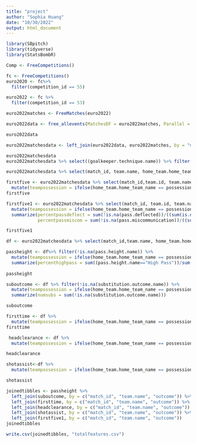 ```yaml
---
title: "project"
author: "Sophia Huang"
date: "10/30/2022"
output: html_document
---
```

```r
library(SBpitch)
library(tidyverse)
library(StatsBombR)
```

```r
Comp <- FreeCompetitions()

```


```r
fc <- FreeCompetitions()
euro2020 <- fc%>%
  filter(competition_id == 55)
```

```r
euro2022 <- fc %>%
  filter(competition_id == 53)

euro2022matches <- FreeMatches(euro2022)

euro2022data <- free_allevents(MatchesDF = euro2022matches, Parallel = T)
```

```r
euro2022data
```

```r
euro2022matchesdata <- left_join(euro2022data, euro2022matches, by = "match_id")

euro2022matchesdata
euro2022matchesdata %>% select((goalkeeper.technique.name)) %>% filter(!is.na(goalkeeper.technique.name))
```

```r
euro2022matchesdata %>% select(match_id, team.name, home_team.home_team_name, away_team.away_team_name, home_score, away_score, possession_team.name, pass.technique.name) %>%  filter(!is.na(pass.technique.name)) %>% group_by(match_id, team.name) %>% summarize(numthroughballs = sum(pass.technique.name == "Through Ball"))
```


```r

firstfive <- euro2022matchesdata %>% select(match_id,team.id, team.name, home_team.home_team_name, away_team.away_team_name, home_score, away_score, possession_team.name, pass.deflected, goalkeeper.technique.name, pass.technique.name, pass.miscommunication) %>% filter(!is.na(pass.technique.name)) %>% 
  mutate(teampossession = ifelse(home_team.home_team_name == possession_team.name, "HOME", "AWAY"), winner = ifelse(home_score>away_score, home_team.home_team_name, away_team.away_team_name)) %>% mutate(outcome = ifelse(winner == team.name, "Win", "Loss")) 
firstfive

firstfive1 <- euro2022matchesdata %>% select(match_id, team.id, team.name, home_team.home_team_name, away_team.away_team_name, home_score, away_score, possession_team.name, pass.deflected, goalkeeper.technique.name, pass.technique.name, pass.miscommunication) %>% 
  mutate(teampossession = ifelse(home_team.home_team_name == possession_team.name, "HOME", "AWAY"), winner = ifelse(home_score>away_score, home_team.home_team_name, away_team.away_team_name)) %>% mutate(outcome = ifelse(winner == team.name, "Win", "Loss")) %>% group_by(match_id, team.name, outcome) %>%
  summarize(percentpassdeflect = sum(!is.na(pass.deflected))/((sum(is.na(pass.deflected))+sum(!is.na(pass.deflected))))*100,
            percentpassmiscom = sum(!is.na(pass.miscommunication))/((sum(is.na(pass.miscommunication))+sum(!is.na(pass.miscommunication))))*100, numthroughballs = sum(pass.technique.name == "Through Ball", na.rm = TRUE), standing_diving = sum(goalkeeper.technique.name == "Standing", na.rm = TRUE)-sum(goalkeeper.technique.name=="Diving", na.rm=TRUE)) 

firstfive1

```



```r
df <- euro2022matchesdata %>% select(match_id,team.name, home_team.home_team_name, away_team.away_team_name, home_score, away_score, possession_team.name, pass.height.name,substitution.outcome.name,shot.first_time,clearance.head, pass.shot_assist) 
```

```r
passheight <- df%>% filter(!is.na(pass.height.name)) %>% 
  mutate(teampossession = ifelse(home_team.home_team_name == possession_team.name, "HOME", "AWAY"), winner = ifelse(home_score>away_score, home_team.home_team_name, away_team.away_team_name)) %>% mutate(outcome = ifelse(winner == team.name, "Win", "Loss")) %>% group_by(match_id, team.name, outcome) %>%
  summarize(percenthighpass = sum((pass.height.name=="High Pass"))/sum(!is.na(pass.height.name))) 
      
passheight
```

```r
suboutcome <- df %>% filter(!is.na(substitution.outcome.name)) %>% 
  mutate(teampossession = ifelse(home_team.home_team_name == possession_team.name, "HOME", "AWAY"), winner = ifelse(home_score>away_score, home_team.home_team_name, away_team.away_team_name)) %>% mutate(outcome = ifelse(winner == team.name, "Win", "Loss")) %>% group_by(match_id, team.name, outcome) %>%
  summarize(numsubs = sum(!is.na(substitution.outcome.name))) 

suboutcome
```




```r

firsttime <- df %>% 
  mutate(teampossession = ifelse(home_team.home_team_name == possession_team.name, "HOME", "AWAY"), winner = ifelse(home_score>away_score, home_team.home_team_name, away_team.away_team_name)) %>% mutate(outcome = ifelse(winner == team.name, "Win", "Loss")) %>% group_by(match_id, team.name, outcome) %>% summarise(percentfirsttime = sum (!is.na(shot.first_time))/((sum(is.na(shot.first_time))+sum(!is.na(shot.first_time))))*100) 
firsttime
```



```r
 headclearance <- df %>% 
  mutate(teampossession = ifelse(home_team.home_team_name == possession_team.name, "HOME", "AWAY"), winner = ifelse(home_score>away_score, home_team.home_team_name, away_team.away_team_name)) %>% mutate(outcome = ifelse(winner == team.name, "Win", "Loss")) %>% group_by(match_id, team.name, outcome) %>% summarise(percenthead = sum (!is.na(clearance.head))/((sum(is.na(clearance.head))+sum(!is.na(clearance.head))))*100) 

headclearance
```

```r
shotassist<-df %>% 
  mutate(teampossession = ifelse(home_team.home_team_name == possession_team.name, "HOME", "AWAY"), winner = ifelse(home_score>away_score, home_team.home_team_name, away_team.away_team_name)) %>% mutate(outcome = ifelse(winner == team.name, "Win", "Loss")) %>% group_by(match_id, team.name, outcome) %>% summarise(percentshotassist = sum(!is.na(pass.shot_assist)))

shotassist
```


```r
joinedtibbles <- passheight %>%
  left_join(suboutcome, by = c("match_id", "team.name", "outcome")) %>%
  left_join(firsttime, by = c("match_id", "team.name", "outcome")) %>%
  left_join(headclearance, by = c("match_id", "team.name", "outcome")) %>%
  left_join(shotassist, by = c("match_id", "team.name", "outcome")) %>%
  left_join(firstfive1, by = c("match_id", "team.name", "outcome"))
joinedtibbles

write.csv(joinedtibbles, "totalfeatures.csv")
``` 

